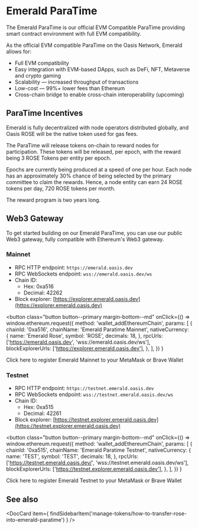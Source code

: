 
# Emerald ParaTime

The Emerald ParaTime is our official EVM Compatible ParaTime providing smart contract environment with full EVM compatibility.

As the official EVM compatible ParaTime on the Oasis Network, Emerald allows for:

* Full EVM compatibility
* Easy integration with EVM-based DApps, such as DeFi, NFT, Metaverse and crypto gaming
* Scalability — increased throughput of transactions
* Low-cost — 99%+ lower fees than Ethereum
* Cross-chain bridge to enable cross-chain interoperability (upcoming)

## ParaTime Incentives <a href="#1b5b" id="1b5b"></a>

Emerald is fully decentralized with node operators distributed globally, and Oasis ROSE will be the native token used for gas fees.

The ParaTime will release tokens on-chain to reward nodes for participation. These tokens will be released, per epoch, with the reward being 3 ROSE Tokens per entity per epoch.

Epochs are currently being produced at a speed of one per hour. Each node has an approximately 30% chance of being selected by the primary committee to claim the rewards. Hence, a node entity can earn 24 ROSE tokens per day, 720 ROSE tokens per month.

The reward program is two years long.

## Web3 Gateway

To get started building on our Emerald ParaTime, you can use our public Web3 gateway, fully compatible with Ethereum's Web3 gateway.

### Mainnet

* RPC HTTP endpoint: `https://emerald.oasis.dev`
* RPC WebSockets endpoint: `wss://emerald.oasis.dev/ws`
* Chain ID:
  * Hex: 0xa516
  * Decimal: 42262
* Block explorer: [https://explorer.emerald.oasis.dev](https://explorer.emerald.oasis.dev)

<button
  class="button button--primary margin-bottom--md"
  onClick={() =>
    window.ethereum.request({
      method: 'wallet_addEthereumChain',
      params: [
        {
          chainId: '0xa516',
          chainName: 'Emerald Paratime Mainnet',
          nativeCurrency: {
            name: 'Emerald Rose',
            symbol: 'ROSE',
            decimals: 18,
          },
          rpcUrls: ['https://emerald.oasis.dev', 'wss://emerald.oasis.dev/ws'],
          blockExplorerUrls: ['https://explorer.emerald.oasis.dev'],
        },
      ],
    })
  }
>
  Click here to register Emerald Mainnet to your MetaMask or Brave Wallet
</button>

### Testnet

* RPC HTTP endpoint: `https://testnet.emerald.oasis.dev`
* RPC WebSockets endpoint: `wss://testnet.emerald.oasis.dev/ws`
* Chain ID:
  * Hex: 0xa515
  * Decimal: 42261
* Block explorer: [https://testnet.explorer.emerald.oasis.dev](https://testnet.explorer.emerald.oasis.dev)

<button
  class="button button--primary margin-bottom--md"
  onClick={() =>
    window.ethereum.request({
      method: 'wallet_addEthereumChain',
      params: [
        {
          chainId: '0xa515',
          chainName: 'Emerald Paratime Testnet',
          nativeCurrency: {
            name: 'TEST',
            symbol: 'TEST',
            decimals: 18,
          },
          rpcUrls: ['https://testnet.emerald.oasis.dev/', 'wss://testnet.emerald.oasis.dev/ws'],
          blockExplorerUrls: ['https://testnet.explorer.emerald.oasis.dev'],
        },
      ],
    })
  }
>
  Click here to register Emerald Testnet to your MetaMask or Brave Wallet
</button>


## See also

<DocCard item={
  findSidebarItem('manage-tokens/how-to-transfer-rose-into-emerald-paratime')
} />
